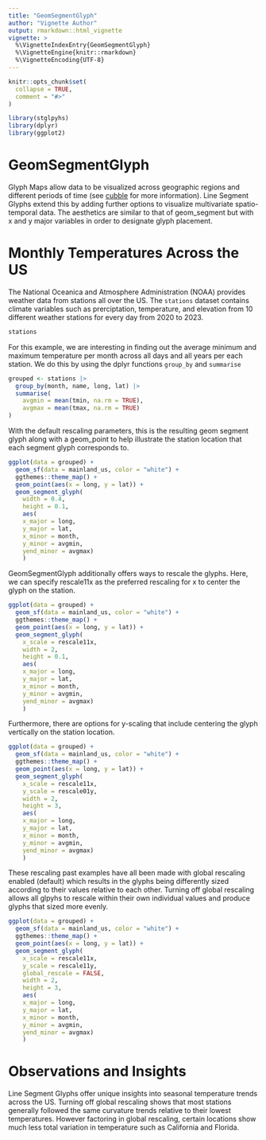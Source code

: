 ```yaml
---
title: "GeomSegmentGlyph"
author: "Vignette Author"
output: rmarkdown::html_vignette
vignette: >
  %\VignetteIndexEntry{GeomSegmentGlyph}
  %\VignetteEngine{knitr::rmarkdown}
  %\VignetteEncoding{UTF-8}
---
```


```r
knitr::opts_chunk$set(
  collapse = TRUE,
  comment = "#>"
)
```

```r
library(stglpyhs)
library(dplyr)
library(ggplot2)
```

# GeomSegmentGlyph

Glyph Maps allow data to be visualized across geographic regions and different periods of time (see [cubble](https://github.com/huizezhang-sherry/cubble) for more information). Line Segment Glyphs extend this by adding further options to visualize multivariate spatio-temporal data. The aesthetics are similar to that of geom_segment but with x and y major variables in order to designate glyph placement.

# Monthly Temperatures Across the US

The National Oceanica and Atmosphere Administration (NOAA) provides weather data from stations all over the US. The `stations` dataset contains climate variables such as prerciptation, temperature, and elevation from 10 different weather stations for every day from 2020 to 2023.

```r
stations
```

For this example, we are interesting in finding out the average minimum and maximum temperature per month across all days and all years per each station. We do this by using the dplyr functions `group_by` and `summarise`

```r
grouped <- stations |>
  group_by(month, name, long, lat) |>
  summarise(
    avgmin = mean(tmin, na.rm = TRUE),
    avgmax = mean(tmax, na.rm = TRUE)
)
```

With the default rescaling parameters, this is the resulting geom segment glyph along with a geom_point to help illustrate the station location that each segment glyph corresponds to.

```r
ggplot(data = grouped) +
  geom_sf(data = mainland_us, color = "white") +
  ggthemes::theme_map() +
  geom_point(aes(x = long, y = lat)) +
  geom_segment_glyph(
    width = 0.4,
    height = 0.1,
    aes(
    x_major = long, 
    y_major = lat, 
    x_minor = month, 
    y_minor = avgmin, 
    yend_minor = avgmax)
    ) 
```

GeomSegmentGlyph additionally offers ways to rescale the glyphs. Here, we can specify rescale11x as the preferred rescaling for x to center the glyph on the station.

```r
ggplot(data = grouped) +
  geom_sf(data = mainland_us, color = "white") +
  ggthemes::theme_map() +
  geom_point(aes(x = long, y = lat)) +
  geom_segment_glyph(
    x_scale = rescale11x,
    width = 2,
    height = 0.1,
    aes(
    x_major = long, 
    y_major = lat, 
    x_minor = month, 
    y_minor = avgmin, 
    yend_minor = avgmax)
    ) 
```

Furthermore, there are options for y-scaling that include centering the glyph vertically on the station location.

```r
ggplot(data = grouped) +
  geom_sf(data = mainland_us, color = "white") +
  ggthemes::theme_map() +
  geom_point(aes(x = long, y = lat)) +
  geom_segment_glyph(
    x_scale = rescale11x,
    y_scale = rescale01y,
    width = 2,
    height = 3,
    aes(
    x_major = long, 
    y_major = lat, 
    x_minor = month, 
    y_minor = avgmin, 
    yend_minor = avgmax)
    ) 
```

These rescaling past examples have all been made with global rescaling enabled (default) which results in the glyphs being differently sized according to their values relative to each other. Turning off global rescaling allows all glpyhs to rescale within their own individual values and produce glyphs that sized more evenly.

```r
ggplot(data = grouped) +
  geom_sf(data = mainland_us, color = "white") +
  ggthemes::theme_map() +
  geom_point(aes(x = long, y = lat)) +
  geom_segment_glyph(
    x_scale = rescale11x,
    y_scale = rescale11y,
    global_rescale = FALSE,
    width = 2,
    height = 3,
    aes(
    x_major = long, 
    y_major = lat, 
    x_minor = month, 
    y_minor = avgmin, 
    yend_minor = avgmax)
    ) 
```

# Observations and Insights

Line Segment Glyphs offer unique insights into seasonal temperature trends across the US. Turning off global rescaling shows that most stations generally followed the same curvature trends relative to their lowest temperatures. However factoring in global rescaling, certain locations show much less total variation in temperature such as California and Florida.
